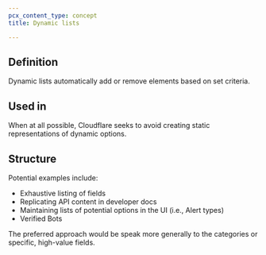 ```yaml
---
pcx_content_type: concept
title: Dynamic lists

---
```


## Definition

Dynamic lists automatically add or remove elements based on set criteria.

## Used in

When at all possible, Cloudflare seeks to avoid creating static representations of dynamic options.

## Structure

Potential examples include:

* Exhaustive listing of fields
* Replicating API content in developer docs
* Maintaining lists of potential options in the UI (i.e., Alert types)
* Verified Bots

The preferred approach would be speak more generally to the categories or specific, high-value fields.
